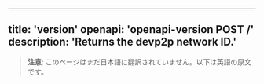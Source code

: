 <!-- AUTO-GENERATED-CONTENT:START (ENGLISH-COPY) -->
---
title: 'version'
openapi: 'openapi-version POST /'
description: 'Returns the devp2p network ID.'
---

> **注意**: このページはまだ日本語に翻訳されていません。以下は英語の原文です。
